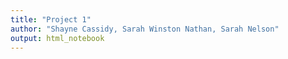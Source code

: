 ```yaml
---
title: "Project 1"
author: "Shayne Cassidy, Sarah Winston Nathan, Sarah Nelson"
output: html_notebook
---
```


